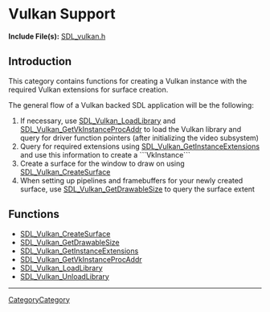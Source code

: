 = Vulkan Support =


'''Include File(s):''' [http://hg.libsdl.org/SDL/file/default/include/SDL_vulkan.h SDL_vulkan.h]




== Introduction ==

This category contains functions for creating a Vulkan instance with the required Vulkan extensions for surface creation.

The general flow of a Vulkan backed SDL application will be the following:

# If necessary, use [[SDL_Vulkan_LoadLibrary]] and [[SDL_Vulkan_GetVkInstanceProcAddr]] to load the Vulkan library and query for driver function pointers (after initializing the video subsystem)
# Query for required extensions using [[SDL_Vulkan_GetInstanceExtensions]] and use this information to create a ```VkInstance```
# Create a surface for the window to draw on using [[SDL_Vulkan_CreateSurface]]
# When setting up pipelines and framebuffers for your newly created surface, use [[SDL_Vulkan_GetDrawableSize]] to query the surface extent

== Functions ==

<!-- BEGIN CATEGORY LIST -->
* [[SDL_Vulkan_CreateSurface]]
* [[SDL_Vulkan_GetDrawableSize]]
* [[SDL_Vulkan_GetInstanceExtensions]]
* [[SDL_Vulkan_GetVkInstanceProcAddr]]
* [[SDL_Vulkan_LoadLibrary]]
* [[SDL_Vulkan_UnloadLibrary]]
<!-- END CATEGORY LIST -->

----
[[CategoryCategory]]
